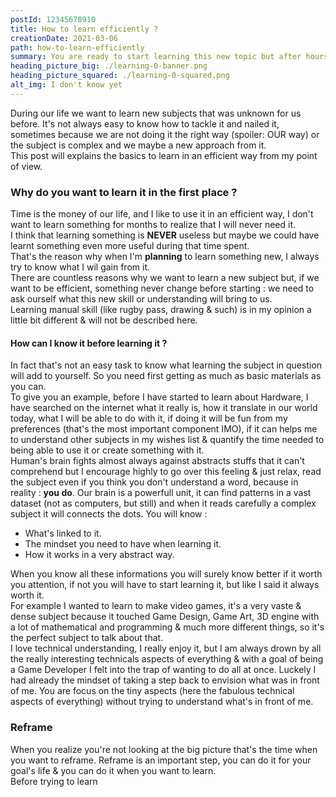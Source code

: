 ```yaml
---
postId: 12345678910
title: How to learn efficiently ?
creationDate: 2021-03-06
path: how-to-learn-efficiently
summary: You are ready to start learning this new topic but after hours of research you feel stucked.
heading_picture_big: ./learning-0-banner.png
heading_picture_squared: ./learning-0-squared.png
alt_img: I don't know yet
---
```


<p class="post-text-intro">
  During our life we want to learn new subjects that was unknown for us before.
  It's not always easy to know how to tackle it and nailed it, sometimes because
  we are not doing it the right way (spoiler: OUR way) or the subject is complex
  and we maybe a new approach from it.
  <br />
  This post will explains the basics to learn in an efficient way from my point
  of view.
</p>

<h3 id="post-template-h3-default">
  Why do you want to learn it in the first place ?
</h3>
<p>
  Time is the money of our life, and I like to use it in an efficient way, I
  don't want to learn something for months to realize that I will never need it.
  <br />I think that learning something is <b>NEVER</b> useless but maybe we could
  have learnt something even more useful during that time spent. <br />
  That's the reason why when I'm <b>planning</b> to learn something new, I
  always try to know what I wil gain from it. <br />
  There are countless reasons why we want to learn a new subject but, if we want
  to be efficient, something never change before starting : we need to ask ourself
  what this new skill or understanding will bring to us. <br />
  Learning manual skill (like rugby pass, drawing & such) is in my opinion a
  little bit different & will not be described here.
</p>

<h4>How can I know it before learning it ?</h4>
<p>
  In fact that's not an easy task to know what learning the subject in question
  will add to yourself. So you need first getting as much as basic materials as
  you can. <br />
  To give you an example, before I have started to learn about Hardware, I have searched
  on the internet what it really is, how it translate in our world today, what I
  will be able to do with it, if doing it will be fun from my preferences (that's
  the most important component IMO), if it can helps me to understand other subjects
  in my wishes list & quantify the time needed to being able to use it or create
  something with it.
  <br />
  Human's brain fights almost always against abstracts stuffs that it can't comprehend
  but I encourage highly to go over this feeling & just relax, read the subject even
  if you think you don't understand a word, because in reality : <b>you do</b>. Our
  brain is a powerfull unit, it can find patterns in a vast dataset (not as computers,
  but still) and when it reads carefully a complex subject it will connects the dots.
  You will know : <ul>
    <li>What's linked to it.</li>
    <li>The mindset you need to have when learning it.</li>
    <li>How it works in a very abstract way.</li>
  </ul>
</p>
<p>
  When you know all these informations you will surely know better if it worth
  you attention, if not you will have to start learning it, but like I said it
  always worth it.
  <br />
  For example I wanted to learn to make video games, it's a very vaste & dense
  subject because it touched Game Design, Game Art, 3D engine with a lot of
  mathematical and programming & much more different things, so it's the perfect
  subject to talk about that.
  <br />I love technical understanding, I really enjoy it, but I am always drown
  by all the really interesting technicals aspects of everything & with a goal of
  being a Game Developer I felt into the trap of wanting to do all at once. Luckely
  I had already the mindset of taking a step back to envision what was in front of
  me. You are focus on the tiny aspects (here the fabulous technical aspects of everything)
  without trying to understand what's in front of me.
</p>
<h3>Reframe</h3>
<p>
  When you realize you're not looking at the big picture that's the time when
  you want to reframe. Reframe is an important step, you can do it for your
  goal's life & you can do it when you want to learn.
  <br />
  Before trying to learn
</p>

<!--


 -->
